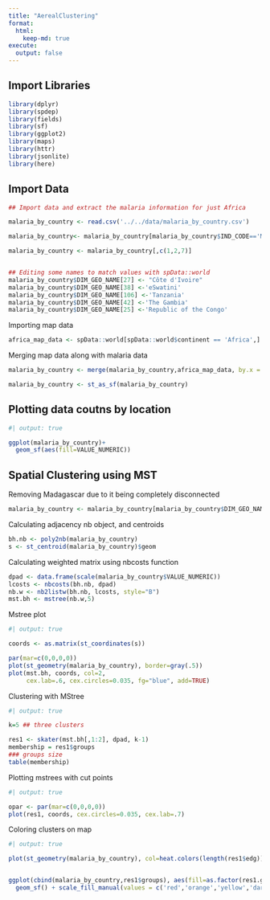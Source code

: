 ```yaml
---
title: "AerealClustering"
format:
  html:
    keep-md: true
execute:
  output: false
---
```


## Import Libraries
```r
library(dplyr)
library(spdep)
library(fields)
library(sf)
library(ggplot2)
library(maps)
library(httr)
library(jsonlite)
library(here)
```

## Import Data
```r
## Import data and extract the malaria information for just Africa

malaria_by_country <- read.csv('../../data/malaria_by_country.csv')

malaria_by_country<- malaria_by_country[malaria_by_country$IND_CODE=='MALARIA_EST_INCIDENCE',]

malaria_by_country <- malaria_by_country[,c(1,2,7)]


## Editing some names to match values with spData::world
malaria_by_country$DIM_GEO_NAME[27] <- "Côte d'Ivoire"
malaria_by_country$DIM_GEO_NAME[38] <-'eSwatini'
malaria_by_country$DIM_GEO_NAME[106] <-'Tanzania'
malaria_by_country$DIM_GEO_NAME[42] <-'The Gambia'
malaria_by_country$DIM_GEO_NAME[25] <-'Republic of the Congo'
```

Importing map data
```r
africa_map_data <- spData::world[spData::world$continent == 'Africa',]
```

Merging map data along with malaria data
```r
malaria_by_country <- merge(malaria_by_country,africa_map_data, by.x = 'DIM_GEO_NAME', by.y = 'name_long')

malaria_by_country <- st_as_sf(malaria_by_country)
```

## Plotting data coutns by location
```r
#| output: true

ggplot(malaria_by_country)+
  geom_sf(aes(fill=VALUE_NUMERIC))
```


## Spatial Clustering using MST

Removing Madagascar due to it being completely disconnected
```r
malaria_by_country <- malaria_by_country[malaria_by_country$DIM_GEO_NAME != 'Madagascar',]
```


Calculating adjacency nb object, and centroids
```r
bh.nb <- poly2nb(malaria_by_country)
s <- st_centroid(malaria_by_country)$geom
```
Calculating weighted matrix using nbcosts function
```r
dpad <- data.frame(scale(malaria_by_country$VALUE_NUMERIC))
lcosts <- nbcosts(bh.nb, dpad)
nb.w <- nb2listw(bh.nb, lcosts, style="B")
mst.bh <- mstree(nb.w,5)
```

Mstree plot
```r
#| output: true

coords <- as.matrix(st_coordinates(s))

par(mar=c(0,0,0,0))
plot(st_geometry(malaria_by_country), border=gray(.5))
plot(mst.bh, coords, col=2, 
     cex.lab=.6, cex.circles=0.035, fg="blue", add=TRUE)
```


Clustering with MStree
```r
#| output: true

k=5 ## three clusters

res1 <- skater(mst.bh[,1:2], dpad, k-1) 
membership = res1$groups
### groups size
table(membership)
```
Plotting mstrees with cut points
```r
#| output: true

opar <- par(mar=c(0,0,0,0))
plot(res1, coords, cex.circles=0.035, cex.lab=.7) 
```


Coloring clusters on map
```r
#| output: true

plot(st_geometry(malaria_by_country), col=heat.colors(length(res1$edg))[res1$groups])


ggplot(cbind(malaria_by_country,res1$groups), aes(fill=as.factor(res1.groups)))+
  geom_sf() + scale_fill_manual(values = c('red','orange','yellow','darkred','lightyellow'))

```
